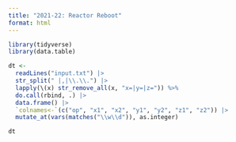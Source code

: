 ```yaml
---
title: "2021-22: Reactor Reboot"
format: html
---
```


```r
library(tidyverse)
library(data.table)
```

```r
dt <-
  readLines("input.txt") |>
  str_split(" |,|\\.\\.") |>
  lapply(\(x) str_remove_all(x, "x=|y=|z=")) %>%
  do.call(rbind, .) |>
  data.frame() |>
  `colnames<-`(c("op", "x1", "x2", "y1", "y2", "z1", "z2")) |>
  mutate_at(vars(matches("\\w\\d")), as.integer)

dt


```

